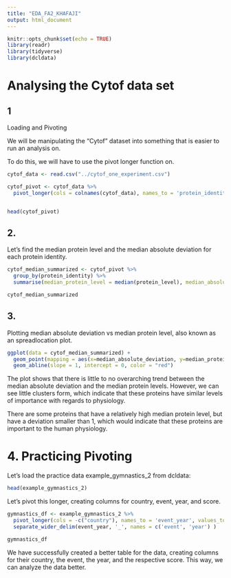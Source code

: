 ```yaml
---
title: "EDA_FA2_KHAFAJI"
output: html_document
---
```


```r
knitr::opts_chunk$set(echo = TRUE)
library(readr)
library(tidyverse)
library(dcldata)

```
# Analysing the Cytof data set

## 1 
Loading and Pivoting

We will be manipulating the "Cytof" dataset into something that is easier to run an analysis on. 

To do this, we will have to use the pivot longer function on.

```r
cytof_data <- read.csv("../cytof_one_experiment.csv")

cytof_pivot <- cytof_data %>%
  pivot_longer(cols = colnames(cytof_data), names_to = 'protein_identity', values_to = 'protein_level')


head(cytof_pivot)
```

## 2.

Let's find the median protein level and the median absolute deviation for each protein identity.

```r
cytof_median_summarized <- cytof_pivot %>%
  group_by(protein_identity) %>%
  summarise(median_protein_level = median(protein_level), median_absolute_deviation = mad(protein_level))

cytof_median_summarized
```

## 3. 

Plotting median absolute deviation vs median protein level, also known as an spreadlocation plot.

```r
ggplot(data = cytof_median_summarized) +
  geom_point(mapping = aes(x=median_absolute_deviation, y=median_protein_level))+
  geom_abline(slope = 1, intercept = 0, color = "red")

```
The plot shows that there is little to no overarching trend between the median absolute deviation and the median protein levels. However, we can see little clusters form, which indicate that these proteins have similar levels of importance with regards to physiology.

There are some proteins that have a relatively high median protein level, but have a deviation smaller than 1, which would indicate that these proteins are important to the human physiology.


# 4. Practicing Pivoting

Let's load the practice data example_gymnastics_2 from dcldata:

```r
head(example_gymnastics_2)

```

Let's pivot this longer, creating columns for country, event, year, and score.

```r

gymnastics_df <- example_gymnastics_2 %>%
  pivot_longer(cols = -c("country"), names_to = 'event_year', values_to = 'score') %>%
  separate_wider_delim(event_year, '_', names = c('event', 'year') )

gymnastics_df

```

We have successfully created a better table for the data, creating columns for their country, the event, the year, and the respective score. This way, we can analyze the data better.
